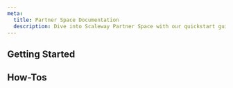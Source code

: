 ```yaml
---
meta:
  title: Partner Space Documentation
  description: Dive into Scaleway Partner Space with our quickstart guide, how-tos, and more.
---
```


<ProductHeader
   productName="Partner Space"
   productLogo="iam"
   description="As a Scaleway Partner, you benefit from a dedicated interface within the console: the Partner Space. It empowers you to manage your clients efficiently, from creating their Organizations to monitoring their consumption for accurate billing."
   url="/partner-space/quickstart/"
   label="Partner Space Quickstart"
/>

## Getting Started

<Grid>
    <SummaryCard
        title="Quickstart"
        icon="rocket"
        description="Learn how to add your first clients and follow their consumption."
        label="View Quickstart"
        url="/partner-space/quickstart/"
    />
    <SummaryCard
        title="Concepts"
        icon="info"
        description="Core concepts that give you a better understanding of the Partner Space."
        label="View Concepts"
        url="/partner-space/concepts/"
    />
    <SummaryCard
        title="How-Tos"
        icon="help-circle-outline"
        description="Check our detailed guides to learn how to use the Partner Space."
        label="View How-Tos"
        url="/partner-space/how-to/"
    />
</Grid>

## How-Tos

<Grid>
    <Card
        title="How to add a client"
        url="/partner-space/how-to/add-client/"
        label="Read more"
    />
    <Card
        title="How to grant access to the Partner Space"
        url="/partner-space/how-to/grant-access-to-partner-space/"
        label="Read more"
    />
    <Card
        title="How to edit client information"
        url="/partner-space/how-to/edit-client-information/"
        label="Read more"
    />
</Grid>
